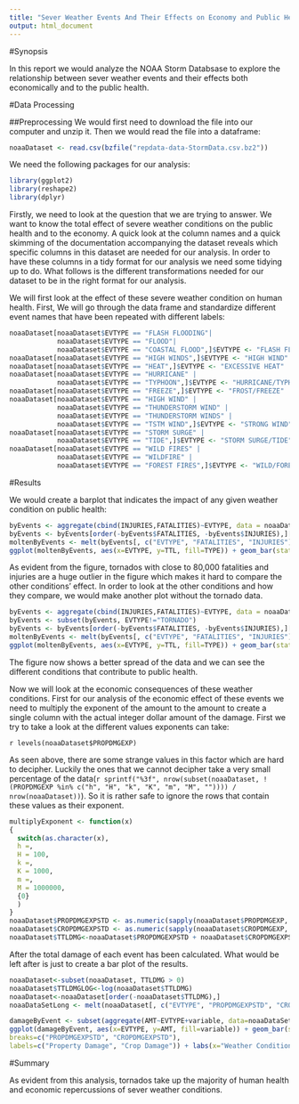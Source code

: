 ```yaml
---
title: "Sever Weather Events And Their Effects on Economy and Public Health"
output: html_document
---
```


#Synopsis

In this report we would analyze the NOAA Storm Databsase to explore the relationship between sever weather events and their effects both economically and to the public health.

#Data Processing

##Preprocessing
We would first need to download the file into our computer and unzip it. Then we would read the file into a dataframe:

```r
noaaDataset <- read.csv(bzfile("repdata-data-StormData.csv.bz2"))
```

We need the following packages for our analysis:
```r
library(ggplot2)
library(reshape2)
library(dplyr)
```

Firstly, we need to look at the question that we are trying to answer. We want to know the total effect of severe weather conditions on the public health and to the economy. A quick look at the column names and a quick skimming of the documentation accompanying the dataset reveals which specific columns in this dataset are needed for our analysis. 
In order to have these columns in a tidy format for our analysis we need some tidying up to do. What follows is the different transformations needed for our dataset to be in the right format for our analysis.

We will first look at the effect of these severe weather condition on human health. First, We will go through the data frame and standardize different event names that have been repeated with different labels:

```r
noaaDataset[noaaDataset$EVTYPE == "FLASH FLOODING"|
            noaaDataset$EVTYPE == "FLOOD"|
            noaaDataset$EVTYPE == "COASTAL FLOOD",]$EVTYPE <- "FLASH FLOOD"
noaaDataset[noaaDataset$EVTYPE == "HIGH WINDS",]$EVTYPE <- "HIGH WIND"
noaaDataset[noaaDataset$EVTYPE == "HEAT",]$EVTYPE <- "EXCESSIVE HEAT"
noaaDataset[noaaDataset$EVTYPE == "HURRICANE" |
            noaaDataset$EVTYPE == "TYPHOON",]$EVTYPE <- "HURRICANE/TYPHOON"
noaaDataset[noaaDataset$EVTYPE == "FREEZE",]$EVTYPE <- "FROST/FREEZE"
noaaDataset[noaaDataset$EVTYPE == "HIGH WIND" |
            noaaDataset$EVTYPE == "THUNDERSTORM WIND" |
            noaaDataset$EVTYPE == "THUNDERSTORM WINDS" |
            noaaDataset$EVTYPE == "TSTM WIND",]$EVTYPE <- "STRONG WIND"
noaaDataset[noaaDataset$EVTYPE == "STORM SURGE" | 
            noaaDataset$EVTYPE == "TIDE",]$EVTYPE <- "STORM SURGE/TIDE"
noaaDataset[noaaDataset$EVTYPE == "WILD FIRES" | 
            noaaDataset$EVTYPE == "WILDFIRE" | 
            noaaDataset$EVTYPE == "FOREST FIRES",]$EVTYPE <- "WILD/FOREST FIRE"
```

#Results

We would create a barplot that indicates the impact of any given weather condition on public health:

```r

byEvents <- aggregate(cbind(INJURIES,FATALITIES)~EVTYPE, data = noaaDataset, FUN=sum)
byEvents <- byEvents[order(-byEvents$FATALITIES, -byEvents$INJURIES),][1:15,]
moltenByEvents <- melt(byEvents[, c("EVTYPE", "FATALITIES", "INJURIES")], id.vars=c("EVTYPE"), variable.name="TYPE", value.name="TTL")
ggplot(moltenByEvents, aes(x=EVTYPE, y=TTL, fill=TYPE)) + geom_bar(stat="identity")  + theme(axis.text.x = element_text(angle = 90, hjust = 1)) + labs(x="Weather Condition", y="Total Injured/Killed")

```

As evident from the figure, tornados with close to 80,000 fatalities and injuries are a huge outlier in the figure which makes it hard to compare the other conditions' effect. In order to look at the other conditions and how they compare, we would make another plot without the tornado data. 

```r
byEvents <- aggregate(cbind(INJURIES,FATALITIES)~EVTYPE, data = noaaDataset, FUN=sum)
byEvents <- subset(byEvents, EVTYPE!="TORNADO")
byEvents <- byEvents[order(-byEvents$FATALITIES, -byEvents$INJURIES),][1:15,]
moltenByEvents <- melt(byEvents[, c("EVTYPE", "FATALITIES", "INJURIES")], id.vars=c("EVTYPE"), variable.name="TYPE", value.name="TTL")
ggplot(moltenByEvents, aes(x=EVTYPE, y=TTL, fill=TYPE)) + geom_bar(stat="identity")  + theme(axis.text.x = element_text(angle = 90, hjust = 1)) + labs(x="Weather Condition", y="Total Injured/Killed")
```

The figure now shows a better spread of the data and we can see the different conditions that contribute to public health.  

Now we will look at the economic consequences of these weather conditions. First for our analysis of the economic effect of these events we need to multiply the exponent of the amount to the amount to create a single column with the actual integer dollar amount of the damage. First we try to take a look at the different values exponents can take:

```r levels(noaaDataset$PROPDMGEXP) ```

As seen above, there are some strange values in this factor which are hard to decipher. Luckily the ones that we cannot decipher take a very small percentage of the data(```r sprintf("%3f", nrow(subset(noaaDataset, !(PROPDMGEXP %in% c("h", "H", "k", "K", "m", "M", "")))) / nrow(noaaDataset))```). So it is rather safe to ignore the rows that contain these values as their exponent. 

```r
multiplyExponent <- function(x)
{
  switch(as.character(x),
  h =,
  H = 100,
  k =,
  K = 1000, 
  m =,
  M = 1000000,
  {0}
  )
}
noaaDataset$PROPDMGEXPSTD <- as.numeric(sapply(noaaDataset$PROPDMGEXP, multiplyExponent)) * noaaDataset$PROPDMG
noaaDataset$CROPDMGEXPSTD <- as.numeric(sapply(noaaDataset$CROPDMGEXP, multiplyExponent)) * noaaDataset$CROPDMG
noaaDataset$TTLDMG<-noaaDataset$PROPDMGEXPSTD + noaaDataset$CROPDMGEXPSTD
```

After the total damage of each event has been calculated. What would be left after is just to create a bar plot of the results.

```r
noaaDataset<-subset(noaaDataset, TTLDMG > 0)
noaaDataset$TTLDMGLOG<-log(noaaDataset$TTLDMG)
noaaDataset<-noaaDataset[order(-noaaDataset$TTLDMG),]
noaaDataSetLong <- melt(noaaDataset[, c("EVTYPE", "PROPDMGEXPSTD", "CROPDMGEXPSTD")], id.vars=c("EVTYPE"), value.name = "AMT") 

damageByEvent <- subset(aggregate(AMT~EVTYPE+variable, data=noaaDataSetLong, sum), AMT > quantile(AMT, 0.98))
ggplot(damageByEvent, aes(x=EVTYPE, y=AMT, fill=variable)) + geom_bar(stat="identity")  + theme(axis.text.x = element_text(angle = 90, hjust = 1)) + scale_fill_manual(values=c("brown", "darkgoldenrod"),name="Damage Type",
breaks=c("PROPDMGEXPSTD", "CROPDMGEXPSTD"),
labels=c("Property Damage", "Crop Damage")) + labs(x="Weather Condition", y="Amount")
```

#Summary

As evident from this analysis, tornados take up the majority of human health and economic repercussions of sever weather conditions.